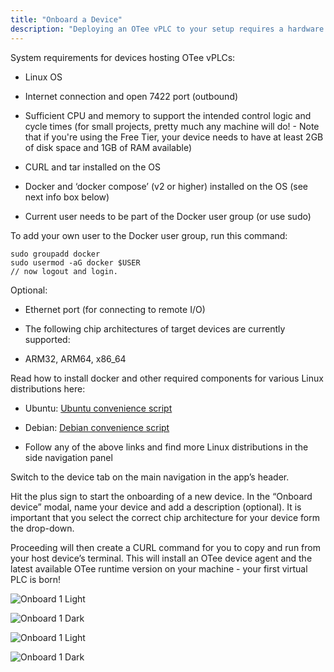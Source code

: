 ```yaml
---
title: "Onboard a Device"
description: "Deploying an OTee vPLC to your setup requires a hardware device on your network from which it can be run. This could be an existing, physical and open PLC, or any off-the-shelf hardware that fulfils the system requirements (see below). "
---
```


<Info>

System requirements for devices hosting OTee vPLCs: 

* Linux OS

* Internet connection and open 7422 port (outbound)

* Sufficient CPU and memory to support the intended control logic and cycle times (for small projects, pretty much any machine will do! - Note that if you're using the Free Tier, your device needs to have at least 2GB of disk space and 1GB of RAM available)

* CURL and tar installed on the OS

* Docker and ‘docker compose’ (v2 or higher) installed on the OS (see next info box below)

* Current user needs to be part of the Docker user group (or use sudo)

To add your own user to the Docker user group, run this command:

```
sudo groupadd docker
sudo usermod -aG docker $USER
// now logout and login.
```

Optional:

* Ethernet port (for connecting to remote I/O)

* The following chip architectures of target devices are currently supported:

* ARM32, ARM64, x86_64

</Info>

<Tip>

Read how to install docker and other required components for various Linux distributions here:

* Ubuntu: [Ubuntu convenience script](https://docs.docker.com/engine/install/ubuntu/#install-using-the-convenience-script) 

* Debian: [Debian convenience script](https://docs.docker.com/engine/install/debian/#install-using-the-convenience-script) 

<CardGroup>
  <Card title="Ubuntu" href="https://docs.docker.com/engine/install/ubuntu/#install-using-the-convenience-script" icon="docker" horizontal />
  <Card title="Debian" href="https://docs.docker.com/engine/install/debian/#install-using-the-convenience-script" icon="docker" horizontal />
</CardGroup>

* Follow any of the above links and find more Linux distributions in the side navigation panel

</Tip>

Switch to the device tab on the main navigation in the app’s header.

Hit the plus sign to start the onboarding of a new device. In the “Onboard device” modal, name your device and add a description (optional). It is important that you select the correct chip architecture for your device form the drop-down. 

Proceeding will then create a CURL command for you to copy and run from your host device’s terminal. This will install an OTee device agent and the latest available OTee runtime version on your machine - your first virtual PLC is born!

<img
  className="block dark:hidden"
  src="/images/onboard-device-1.png"
  alt="Onboard 1 Light"
/>

<img
  className="hidden dark:block"
  src="/images/onboard-device-1.png"
  alt="Onboard 1 Dark"
/>

<img
  className="block dark:hidden"
  src="/images/onboard-device-2.png"
  alt="Onboard 1 Light"
/>

<img
  className="hidden dark:block"
  src="/images/onboard-device-2.png"
  alt="Onboard 1 Dark"
/>